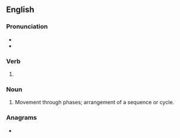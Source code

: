 ==English==

===Pronunciation===
* {{IPA|en|/ˈfeɪzɪŋ/}}
* {{homophones|en|fazing}}

===Verb===
{{head|en|verb form}}

# {{present participle of|en|phase|nocat=1}}

===Noun===
{{en-noun}}

# Movement through phases; arrangement of a sequence or cycle.

===Anagrams===
* {{anagrams|en|a=aghinps|hasping|pashing|shaping}}